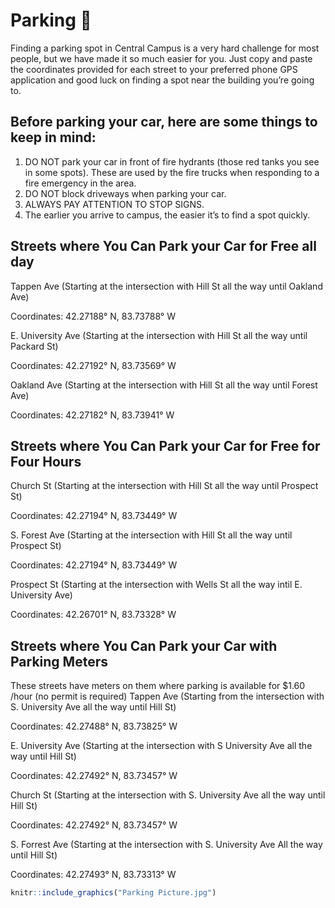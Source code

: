 # Parking 🚗

Finding a parking spot in Central Campus is a very hard challenge for most people, but we have made it so much easier for you. Just copy and paste the coordinates provided for each street to your preferred phone GPS application and good luck on finding a spot near the building you're going to.  

## Before parking your car, here are some things to keep in mind:

1. DO NOT park your car in front of fire hydrants (those red tanks you see in some spots). These are used by the fire trucks when responding to a fire emergency in the area. 
2. DO NOT block driveways when parking your car. 
3. ALWAYS PAY ATTENTION TO STOP SIGNS.
4. The earlier you arrive to campus, the easier it's to find a spot quickly. 


## Streets where You Can Park your Car for Free all day 
Tappen Ave (Starting at the intersection with Hill St all the way until Oakland Ave)

Coordinates: 42.27188° N, 83.73788° W

E. University Ave (Starting at the intersection with Hill St all the way until Packard St)

Coordinates: 42.27192° N, 83.73569° W

Oakland Ave (Starting at the intersection with Hill St all the way until Forest Ave)

Coordinates: 42.27182° N, 83.73941° W


## Streets where You Can Park your Car for Free for Four Hours 
Church St (Starting at the intersection with Hill St all the way until Prospect St)

Coordinates: 42.27194° N, 83.73449° W

S. Forest Ave (Starting at the intersection with Hill St all the way until Prospect St)

Coordinates: 42.27194° N, 83.73449° W

Prospect St (Starting at the intersection with Wells St all the way intil E. University Ave)

Coordinates: 42.26701° N, 83.73328° W


## Streets where You Can Park your Car with Parking Meters
These streets have meters on them where parking is available for $1.60 /hour (no permit is required)
Tappen Ave (Starting from the intersection with S. University Ave all the way until Hill St)

Coordinates: 42.27488° N, 83.73825° W

E. University Ave (Starting at the intersection with S University Ave all the way until Hill St)

Coordinates: 42.27492° N, 83.73457° W

Church St (Starting at the intersection with S. University Ave all the way until Hill St)

Coordinates: 42.27492° N, 83.73457° W

S. Forrest Ave (Starting at the intersection with S. University Ave All the way until Hill St)

Coordinates: 42.27493° N, 83.73313° W

```r
knitr::include_graphics("Parking Picture.jpg")
```




